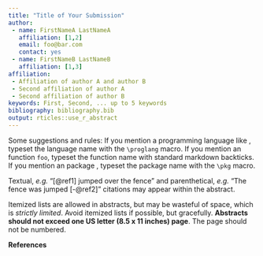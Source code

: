 ```yaml
---
title: "Title of Your Submission"
author:
 - name: FirstNameA LastNameA
   affiliation: [1,2]
   email: foo@bar.com
   contact: yes
 - name: FirstNameB LastNameB
   affiliation: [1,3]
affiliation:
 - Affiliation of author A and author B
 - Second affiliation of author A
 - Second affiliation of author B
keywords: First, Second, ... up to 5 keywords
bibliography: bibliography.bib
output: rticles::use_r_abstract
---
```


Some suggestions and rules: If you mention a programming language like \proglang{R}, typeset the language name with the `\proglang` macro. If you mention an \proglang{R} function `foo`, typeset the function name with standard markdown backticks. If you mention an \proglang{R} package \pkg{fooPkg}, typeset the package name with the `\pkg` macro.

Textual, *e.g.* "[@ref1] jumped over the fence" and parenthetical, *e.g.* "The fence was jumped [-@ref2]" citations may appear within the abstract.

Itemized lists are allowed in abstracts, but may be wasteful of space, which is *strictly limited*. Avoid itemized lists if possible, but gracefully. **Abstracts should not exceed one US letter (8.5 x 11 inches) page**. The page should not be numbered.

**References**


